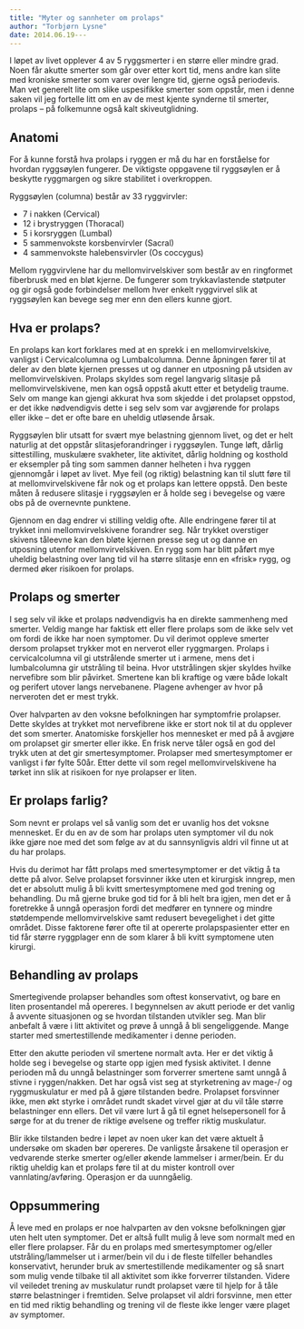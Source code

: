```yaml
---
title: "Myter og sannheter om prolaps"
author: "Torbjørn Lysne"
date: 2014.06.19---
---
```


I løpet av livet opplever 4 av 5 ryggsmerter i en større eller mindre grad. Noen får akutte smerter som går over etter kort tid, mens andre kan slite med kroniske smerter som varer over lengre tid, gjerne også periodevis. Man vet generelt lite om slike uspesifikke smerter som oppstår, men i denne saken vil jeg fortelle litt om en av de mest kjente synderne til smerter, prolaps – på folkemunne også kalt skiveutglidning.

## Anatomi

For å kunne forstå hva prolaps i ryggen er må du har en forståelse for hvordan ryggsøylen fungerer. De viktigste oppgavene til ryggsøylen er å beskytte ryggmargen og sikre stabilitet i overkroppen.

Ryggsøylen (columna) består av 33 ryggvirvler:

-   7 i nakken (Cervical)
-   12 i brystryggen (Thoracal)
-   5 i korsryggen (Lumbal)
-   5 sammenvokste korsbenvirvler (Sacral)
-   4 sammenvokste halebensvirvler (Os coccygus)

Mellom ryggvirvlene har du mellomvirvelskiver som består av en ringformet fiberbrusk med en bløt kjerne. De fungerer som trykkavlastende støtputer og gir også gode forbindelser mellom hver enkelt ryggvirvel slik at ryggsøylen kan bevege seg mer enn den ellers kunne gjort.

## Hva er prolaps?

En prolaps kan kort forklares med at en sprekk i en mellomvirvelskive, vanligst i Cervicalcolumna og Lumbalcolumna. Denne åpningen fører til at deler av den bløte kjernen presses ut og danner en utposning på utsiden av mellomvirvelskiven. Prolaps skyldes som regel langvarig slitasje på mellomvirvelskivene, men kan også oppstå akutt etter et betydelig traume. Selv om mange kan gjengi akkurat hva som skjedde i det prolapset oppstod, er det ikke nødvendigvis dette i seg selv som var avgjørende for prolaps eller ikke – det er ofte bare en uheldig utløsende årsak.

Ryggsøylen blir utsatt for svært mye belastning gjennom livet, og det er helt naturlig at det oppstår slitasjeforandringer i ryggsøylen. Tunge løft, dårlig sittestilling, muskulære svakheter, lite aktivitet, dårlig holdning og kosthold er eksempler på ting som sammen danner helheten i hva ryggen gjennomgår i løpet av livet. Mye feil (og riktig) belastning kan til slutt føre til at mellomvirvelskivene får nok og et prolaps kan lettere oppstå. Den beste måten å redusere slitasje i ryggsøylen er å holde seg i bevegelse og være obs på de overnevnte punktene.

Gjennom en dag endrer vi stilling veldig ofte. Alle endringene fører til at trykket inni mellomvirvelskivene forandrer seg. Når trykket overstiger skivens tåleevne kan den bløte kjernen presse seg ut og danne en utposning utenfor mellomvirvelskiven. En rygg som har blitt påført mye uheldig belastning over lang tid vil ha større slitasje enn en «frisk» rygg, og dermed øker risikoen for prolaps.

## Prolaps og smerter

I seg selv vil ikke et prolaps nødvendigvis ha en direkte sammenheng med smerter. Veldig mange har faktisk ett eller flere prolaps som de ikke selv vet om fordi de ikke har noen symptomer. Du vil derimot oppleve smerter dersom prolapset trykker mot en nerverot eller ryggmargen. Prolaps i cervicalcolumna vil gi utstrålende smerter ut i armene, mens det i lumbalcolumna gir utstråling til beina. Hvor utstrålingen skjer skyldes hvilke nervefibre som blir påvirket. Smertene kan bli kraftige og være både lokalt og perifert utover langs nervebanene. Plagene avhenger av hvor på nerveroten det er mest trykk.

Over halvparten av den voksne befolkningen har symptomfrie prolapser. Dette skyldes at trykket mot nervefibrene ikke er stort nok til at du opplever det som smerter. Anatomiske forskjeller hos mennesket er med på å avgjøre om prolapset gir smerter eller ikke. En frisk nerve tåler også en god del trykk uten at det gir smertesymptomer. Prolapser med smertesymptomer er vanligst i før fylte 50år. Etter dette vil som regel mellomvirvelskivene ha tørket inn slik at risikoen for nye prolapser er liten.

## Er prolaps farlig?

Som nevnt er prolaps vel så vanlig som det er uvanlig hos det voksne mennesket. Er du en av de som har prolaps uten symptomer vil du nok ikke gjøre noe med det som følge av at du sannsynligvis aldri vil finne ut at du har prolaps.

Hvis du derimot har fått prolaps med smertesymptomer er det viktig å ta dette på alvor. Selve prolapset forsvinner ikke uten et kirurgisk inngrep, men det er absolutt mulig å bli kvitt smertesymptomene med god trening og behandling. Du må gjerne bruke god tid for å bli helt bra igjen, men det er å foretrekke å unngå operasjon fordi det medfører en tynnere og mindre støtdempende mellomvirvelskive samt redusert bevegelighet i det gitte området. Disse faktorene fører ofte til at opererte prolapspasienter etter en tid får større ryggplager enn de som klarer å bli kvitt symptomene uten kirurgi.

## Behandling av prolaps

Smertegivende prolapser behandles som oftest konservativt, og bare en liten prosentandel må opereres. I begynnelsen av akutt periode er det vanlig å avvente situasjonen og se hvordan tilstanden utvikler seg. Man blir anbefalt å være i litt aktivitet og prøve å unngå å bli sengeliggende. Mange starter med smertestillende medikamenter i denne perioden.

Etter den akutte perioden vil smertene normalt avta. Her er det viktig å holde seg i bevegelse og starte opp igjen med fysisk aktivitet. I denne perioden må du unngå belastninger som forverrer smertene samt unngå å stivne i ryggen/nakken. Det har også vist seg at styrketrening av mage-/ og ryggmuskulatur er med på å gjøre tilstanden bedre. Prolapset forsvinner ikke, men økt styrke i området rundt skadet virvel gjør at du vil tåle større belastninger enn ellers. Det vil være lurt å gå til egnet helsepersonell for å sørge for at du trener de riktige øvelsene og treffer riktig muskulatur.

Blir ikke tilstanden bedre i løpet av noen uker kan det være aktuelt å undersøke om skaden bør opereres. De vanligste årsakene til operasjon er vedvarende sterke smerter og/eller økende lammelser i armer/bein. Er du riktig uheldig kan et prolaps føre til at du mister kontroll over vannlating/avføring. Operasjon er da uunngåelig.

## Oppsummering

Å leve med en prolaps er noe halvparten av den voksne befolkningen gjør uten helt uten symptomer. Det er altså fullt mulig å leve som normalt med en eller flere prolapser. Får du en prolaps med smertesymptomer og/eller utstråling/lammelser ut i armer/bein vil du i de fleste tilfeller behandles konservativt, herunder bruk av smertestillende medikamenter og så snart som mulig vende tilbake til all aktivitet som ikke forverrer tilstanden. Videre vil veiledet trening av muskulatur rundt prolapset være til hjelp for å tåle større belastninger i fremtiden. Selve prolapset vil aldri forsvinne, men etter en tid med riktig behandling og trening vil de fleste ikke lenger være plaget av symptomer.
